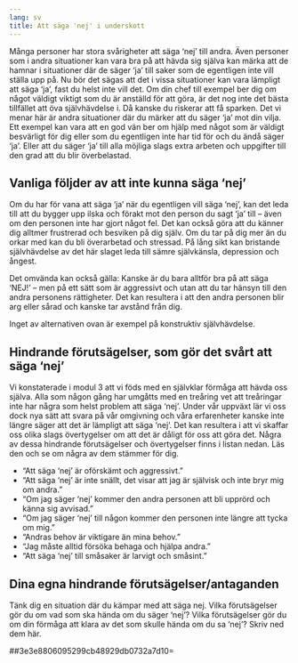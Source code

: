 ```yaml
---
lang: sv
title: Att säga 'nej' i underskott
---
```


Många personer har stora svårigheter att säga 'nej' till andra. Även
personer som i andra situationer kan vara bra på att hävda sig själva
kan märka att de hamnar i situationer där de säger 'ja' till saker som
de egentligen inte vill ställa upp på. Nu bör det sägas att det i vissa
situationer kan vara lämpligt att säga 'ja', fast du helst inte vill
det. Om din chef till exempel ber dig om något väldigt viktigt som du är
anställd för att göra, är det nog inte det bästa tillfället att öva
självhävdelse i. Då kanske du riskerar att få sparken. Det vi menar här
är andra situationer där du märker att du säger 'ja' mot din vilja. Ett
exempel kan vara att en god vän ber om hjälp med något som är väldigt
besvärligt för dig eller som du egentligen inte har tid för och du ändå
säger 'ja'. Eller att du säger 'ja' till alla möjliga slags extra
arbeten och uppgifter till den grad att du blir överbelastad.

## Vanliga följder av att inte kunna säga 'nej'

Om du har för vana att säga 'ja' när du egentligen vill säga 'nej', kan
det leda till att du bygger upp ilska och förakt mot den person du sagt
'ja' till -- även om den personen inte har gjort något fel. Det kan
också göra att du känner dig alltmer frustrerad och besviken på dig
själv. Om du tar på dig mer än du orkar med kan du bli överarbetad och
stressad. På lång sikt kan bristande självhävdelse av det här slaget
leda till sämre självkänsla, depression och ångest.

Det omvända kan också gälla: Kanske är du bara alltför bra på att säga
'NEJ!' -- men på ett sätt som är aggressivt och utan att du tar hänsyn
till den andra personens rättigheter. Det kan resultera i att den andra
personen blir arg eller sårad och kanske tar avstånd från dig.

Inget av alternativen ovan är exempel på konstruktiv självhävdelse.

## Hindrande förutsägelser, som gör det svårt att säga 'nej'

Vi konstaterade i modul 3 att vi föds med en självklar förmåga att hävda
oss själva. Alla som någon gång har umgåtts med en treåring vet att
treåringar inte har några som helst problem att säga 'nej'. Under vår
uppväxt lär vi oss dock nya sätt att svara på vår omgivning och våra
erfarenheter kanske inte längre säger att det är lämpligt att säga
'nej'. Det kan resultera i att vi skaffar oss olika slags övertygelser
om att det är dåligt för oss att göra det. Några av dessa hindrande
förutsägelser och övertygelser finns i listan nedan. Läs den och se om
några av dem stämmer för dig.

-   "Att säga 'nej' är oförskämt och aggressivt."
-   "Att säga 'nej' är inte snällt, det visar att jag är självisk och
    inte bryr mig om andra."
-   "Om jag säger 'nej' kommer den andra personen att bli upprörd och
    känna sig avvisad."
-   "Om jag säger 'nej' till någon kommer den personen inte längre att
    tycka om mig."
-   "Andras behov är viktigare än mina behov."
-   "Jag måste alltid försöka behaga och hjälpa andra."
-   "Att säga 'nej' till småsaker är larvigt och småsint."

## Dina egna hindrande förutsägelser/antaganden

Tänk dig en situation där du kämpar med att säga nej. Vilka
förutsägelser gör du om vad som ska hända om du säger 'nej'? Vilka
förutsägelser gör du om din förmåga att klara av det som skulle hända om
du sa 'nej'? Skriv ned dem här.

##3e3e8806095299cb48929db0732a7d10=
